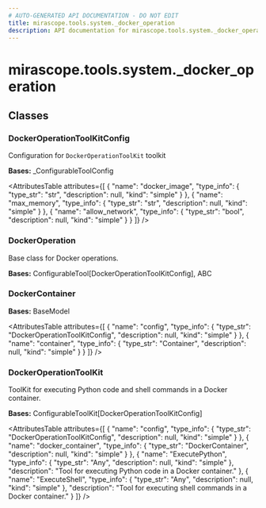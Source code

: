 ```yaml
---
# AUTO-GENERATED API DOCUMENTATION - DO NOT EDIT
title: mirascope.tools.system._docker_operation
description: API documentation for mirascope.tools.system._docker_operation
---
```


# mirascope.tools.system._docker_operation

<ApiType type="Module" />

## Classes

### DockerOperationToolKitConfig

<ApiType type="Class" />

Configuration for `DockerOperationToolKit` toolkit

**Bases:** _ConfigurableToolConfig

<AttributesTable
  attributes={[
  {
    "name": "docker_image",
    "type_info": {
      "type_str": "str",
      "description": null,
      "kind": "simple"
    }
  },
  {
    "name": "max_memory",
    "type_info": {
      "type_str": "str",
      "description": null,
      "kind": "simple"
    }
  },
  {
    "name": "allow_network",
    "type_info": {
      "type_str": "bool",
      "description": null,
      "kind": "simple"
    }
  }
]}
/>


### DockerOperation

<ApiType type="Class" />

Base class for Docker operations.

**Bases:** ConfigurableTool[DockerOperationToolKitConfig], ABC


### DockerContainer

<ApiType type="Class" />

**Bases:** BaseModel

<AttributesTable
  attributes={[
  {
    "name": "config",
    "type_info": {
      "type_str": "DockerOperationToolKitConfig",
      "description": null,
      "kind": "simple"
    }
  },
  {
    "name": "container",
    "type_info": {
      "type_str": "Container",
      "description": null,
      "kind": "simple"
    }
  }
]}
/>


### DockerOperationToolKit

<ApiType type="Class" />

ToolKit for executing Python code and shell commands in a Docker container.

**Bases:** ConfigurableToolKit[DockerOperationToolKitConfig]

<AttributesTable
  attributes={[
  {
    "name": "config",
    "type_info": {
      "type_str": "DockerOperationToolKitConfig",
      "description": null,
      "kind": "simple"
    }
  },
  {
    "name": "docker_container",
    "type_info": {
      "type_str": "DockerContainer",
      "description": null,
      "kind": "simple"
    }
  },
  {
    "name": "ExecutePython",
    "type_info": {
      "type_str": "Any",
      "description": null,
      "kind": "simple"
    },
    "description": "Tool for executing Python code in a Docker container."
  },
  {
    "name": "ExecuteShell",
    "type_info": {
      "type_str": "Any",
      "description": null,
      "kind": "simple"
    },
    "description": "Tool for executing shell commands in a Docker container."
  }
]}
/>



